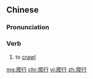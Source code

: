 ==Chinese==
{{zh-forms}}

===Pronunciation===
{{zh-pron
|m=páxíng
|c=paa4 hang4
|h=pfs=phà-hàng
|mn=qz,xm,zz:pâ-hêng
|cat=v
}}

===Verb===
{{zh-verb}}

# to [[crawl]] {{gloss|to move along the ground}}

[[mg:爬行]]
[[chr:爬行]]
[[vi:爬行]]
[[zh:爬行]]